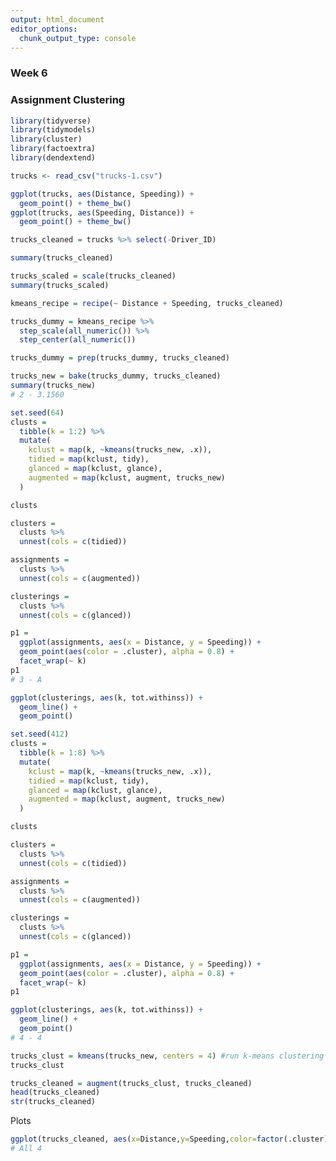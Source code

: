---
output: html_document
editor_options: 
  chunk_output_type: console
---
### Week 6
### Assignment Clustering

```{r}
library(tidyverse)
library(tidymodels)
library(cluster)
library(factoextra)
library(dendextend)
```

```{r}
trucks <- read_csv("trucks-1.csv")
```

```{r}
ggplot(trucks, aes(Distance, Speeding)) +
  geom_point() + theme_bw()
ggplot(trucks, aes(Speeding, Distance)) +
  geom_point() + theme_bw()
```

```{r}
trucks_cleaned = trucks %>% select(-Driver_ID)

summary(trucks_cleaned)
```

```{r}
trucks_scaled = scale(trucks_cleaned) 
summary(trucks_scaled)
```

```{r}
kmeans_recipe = recipe(~ Distance + Speeding, trucks_cleaned) 

trucks_dummy = kmeans_recipe %>% 
  step_scale(all_numeric()) %>%
  step_center(all_numeric()) 

trucks_dummy = prep(trucks_dummy, trucks_cleaned)

trucks_new = bake(trucks_dummy, trucks_cleaned)
summary(trucks_new)
# 2 - 3.1560
```

```{r}
set.seed(64)
clusts = 
  tibble(k = 1:2) %>%
  mutate(
    kclust = map(k, ~kmeans(trucks_new, .x)),
    tidied = map(kclust, tidy),
    glanced = map(kclust, glance),
    augmented = map(kclust, augment, trucks_new)
  )

clusts
```

```{r}
clusters = 
  clusts %>%
  unnest(cols = c(tidied))

assignments = 
  clusts %>% 
  unnest(cols = c(augmented))

clusterings = 
  clusts %>%
  unnest(cols = c(glanced))
```

```{r}
p1 = 
  ggplot(assignments, aes(x = Distance, y = Speeding)) +
  geom_point(aes(color = .cluster), alpha = 0.8) + 
  facet_wrap(~ k)
p1
# 3 - A
```

```{r}
ggplot(clusterings, aes(k, tot.withinss)) +
  geom_line() +
  geom_point()
```

```{r}
set.seed(412)
clusts = 
  tibble(k = 1:8) %>%
  mutate(
    kclust = map(k, ~kmeans(trucks_new, .x)),
    tidied = map(kclust, tidy),
    glanced = map(kclust, glance),
    augmented = map(kclust, augment, trucks_new)
  )

clusts
```

```{r}
clusters = 
  clusts %>%
  unnest(cols = c(tidied))

assignments = 
  clusts %>% 
  unnest(cols = c(augmented))

clusterings = 
  clusts %>%
  unnest(cols = c(glanced))
```

```{r}
p1 = 
  ggplot(assignments, aes(x = Distance, y = Speeding)) +
  geom_point(aes(color = .cluster), alpha = 0.8) + 
  facet_wrap(~ k)
p1
```

```{r}
ggplot(clusterings, aes(k, tot.withinss)) +
  geom_line() +
  geom_point()
# 4 - 4
```

```{r}
trucks_clust = kmeans(trucks_new, centers = 4) #run k-means clustering with k = 4
trucks_clust
```

```{r}
trucks_cleaned = augment(trucks_clust, trucks_cleaned)
head(trucks_cleaned)
str(trucks_cleaned)
```

Plots
```{r}
ggplot(trucks_cleaned, aes(x=Distance,y=Speeding,color=factor(.cluster))) + geom_point()
# All 4
```